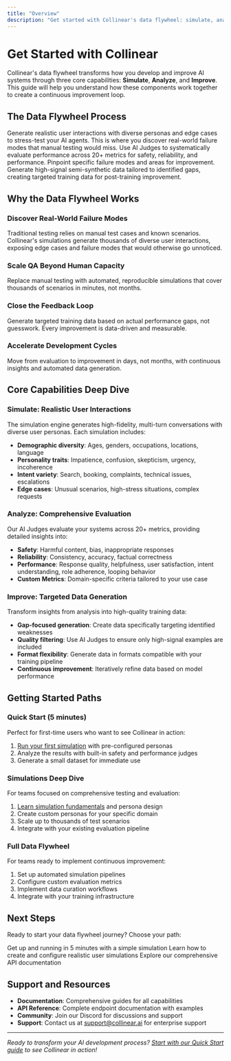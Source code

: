 ```yaml
---
title: "Overview"
description: "Get started with Collinear's data flywheel: simulate, analyze, and improve your way to better AI systems"
---
```


# Get Started with Collinear

Collinear's data flywheel transforms how you develop and improve AI systems through three core capabilities: **Simulate**, **Analyze**, and **Improve**. This guide will help you understand how these components work together to create a continuous improvement loop.

## The Data Flywheel Process

<Steps>
  <Step title="Simulate">
    Generate realistic user interactions with diverse personas and edge cases to stress-test your AI agents. This is where you discover real-world failure modes that manual testing would miss.
  </Step>
  <Step title="Analyze">
    Use AI Judges to systematically evaluate performance across 20+ metrics for safety, reliability, and performance. Pinpoint specific failure modes and areas for improvement.
  </Step>
  <Step title="Improve">
    Generate high-signal semi-synthetic data tailored to identified gaps, creating targeted training data for post-training improvement.
  </Step>
</Steps>

## Why the Data Flywheel Works

### **Discover Real-World Failure Modes**
Traditional testing relies on manual test cases and known scenarios. Collinear's simulations generate thousands of diverse user interactions, exposing edge cases and failure modes that would otherwise go unnoticed.

### **Scale QA Beyond Human Capacity**
Replace manual testing with automated, reproducible simulations that cover thousands of scenarios in minutes, not months.

### **Close the Feedback Loop**
Generate targeted training data based on actual performance gaps, not guesswork. Every improvement is data-driven and measurable.

### **Accelerate Development Cycles**
Move from evaluation to improvement in days, not months, with continuous insights and automated data generation.

## Core Capabilities Deep Dive

### Simulate: Realistic User Interactions

The simulation engine generates high-fidelity, multi-turn conversations with diverse user personas. Each simulation includes:

- **Demographic diversity**: Ages, genders, occupations, locations, language
- **Personality traits**: Impatience, confusion, skepticism, urgency, incoherence
- **Intent variety**: Search, booking, complaints, technical issues, escalations
- **Edge cases**: Unusual scenarios, high-stress situations, complex requests

### Analyze: Comprehensive Evaluation

Our AI Judges evaluate your systems across 20+ metrics, providing detailed insights into:

- **Safety**: Harmful content, bias, inappropriate responses
- **Reliability**: Consistency, accuracy, factual correctness
- **Performance**: Response quality, helpfulness, user satisfaction, intent understanding, role adherence, looping behavior
- **Custom Metrics**: Domain-specific criteria tailored to your use case

### Improve: Targeted Data Generation

Transform insights from analysis into high-quality training data:

- **Gap-focused generation**: Create data specifically targeting identified weaknesses
- **Quality filtering**: Use AI Judges to ensure only high-signal examples are included
- **Format flexibility**: Generate data in formats compatible with your training pipeline
- **Continuous improvement**: Iteratively refine data based on model performance

## Getting Started Paths

### Quick Start (5 minutes)
Perfect for first-time users who want to see Collinear in action:

1. [Run your first simulation](/get-started/quickstart) with pre-configured personas
2. Analyze the results with built-in safety and performance judges
3. Generate a small dataset for immediate use

### Simulations Deep Dive
For teams focused on comprehensive testing and evaluation:

1. [Learn simulation fundamentals](/get-started/simulations) and persona design
2. Create custom personas for your specific domain
3. Scale up to thousands of test scenarios
4. Integrate with your existing evaluation pipeline

### Full Data Flywheel
For teams ready to implement continuous improvement:

1. Set up automated simulation pipelines
2. Configure custom evaluation metrics
3. Implement data curation workflows
4. Integrate with your training infrastructure

## Next Steps

Ready to start your data flywheel journey? Choose your path:

<CardGroup cols={3}>
  <Card title="Quick Start" icon="rocket" href="/get-started/quickstart">
    Get up and running in 5 minutes with a simple simulation
  </Card>
  <Card title="Simulations Guide" icon="users" href="/get-started/simulations">
    Learn how to create and configure realistic user simulations
  </Card>
  <Card title="API Reference" icon="code" href="/api-reference/introduction">
    Explore our comprehensive API documentation
  </Card>
</CardGroup>

## Support and Resources

- **Documentation**: Comprehensive guides for all capabilities
- **API Reference**: Complete endpoint documentation with examples
- **Community**: Join our Discord for discussions and support
- **Support**: Contact us at support@collinear.ai for enterprise support

---

*Ready to transform your AI development process? [Start with our Quick Start guide](/get-started/quickstart) to see Collinear in action!*
